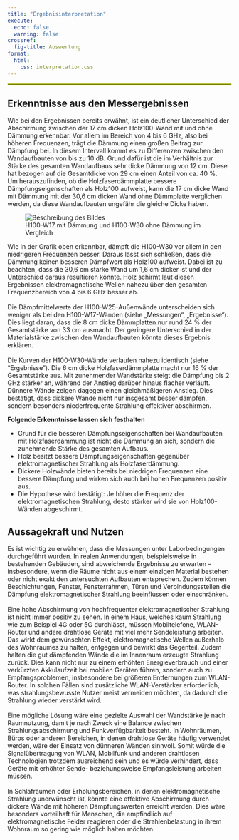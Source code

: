 ```yaml
---
title: "Ergebnisinterpretation"
execute: 
  echo: false
  warning: false
crossref:
  fig-title: Auswertung
format:
  html:
    css: interpretation.css
---
```

<hr style="border: 1px solid #D8F004; opacity: 1;" />

## Erkenntnisse aus den Messergebnissen

Wie bei den Ergebnissen bereits erwähnt, ist ein deutlicher Unterschied der Abschirmung zwischen der 17 cm dicken Holz100-Wand mit und ohne Dämmung erkennbar. Vor allem im Bereich von 4 bis 6 GHz, also bei höheren Frequenzen, trägt die Dämmung einen großen Beitrag zur Dämpfung bei. In diesem Intervall kommt es zu Differenzen zwischen den Wandaufbauten von bis zu 10 dB. Grund dafür ist die im Verhältnis zur Stärke des gesamten Wandaufbaus sehr dicke Dämmung von 12 cm. Diese hat bezogen auf die Gesamtdicke von 29 cm einen Anteil von ca. 40 %.
<br>
Um herauszufinden, ob die Holzfaserdämmplatte bessere Dämpfungseigenschaften als Holz100 aufweist, kann die 17 cm dicke Wand mit Dämmung mit der 30,6 cm dicken Wand ohne Dämmplatte verglichen werden, da diese Wandaufbauten ungefähr die gleiche Dicke haben. 
<div class="image-with-caption">
  <figure>
    <img src="img/Grafik17und30.png" alt="Beschreibung des Bildes">
    <figcaption>H100-W17 mit Dämmung und H100-W30 ohne Dämmung im Vergleich</figcaption>
  </figure>
</div>
Wie in der Grafik oben erkennbar, dämpft die H100-W30 vor allem in den niedrigeren Frequenzen besser. Daraus lässt sich schließen, dass die Dämmung keinen besseren Dämpfwert als Holz100 aufweist. Dabei ist zu beachten, dass die 30,6 cm starke Wand um 1,6 cm dicker ist und der Unterschied daraus resultieren könnte. Holz schirmt laut diesen Ergebnissen elektromagnetische Wellen nahezu über den gesamten Frequenzbereich von 4 bis 6 GHz besser ab.
<br>
<br>
Die Dämpfmittelwerte der H100-W25-Außenwände unterscheiden sich weniger als bei den H100-W17-Wänden (siehe „Messungen“, „Ergebnisse“). Dies liegt daran, dass die 8 cm dicke Dämmplatten nur rund 24 % der Gesamtstärke von 33 cm ausmacht. Der geringere Unterschied in der Materialstärke zwischen den Wandaufbauten könnte dieses Ergebnis erklären. 
<br>
<br>
Die Kurven der H100-W30-Wände verlaufen nahezu identisch (siehe "Ergebnisse"). Die 6 cm dicke Holzfaserdämmplatte macht nur 16 % der Gesamtstärke aus. Mit zunehmender Wandstärke steigt die Dämpfung bis 2 GHz stärker an, während der Anstieg darüber hinaus flacher verläuft. Dünnere Wände zeigen dagegen einen gleichmäßigeren Anstieg. Dies bestätigt, dass dickere Wände nicht nur insgesamt besser dämpfen, sondern besonders niederfrequente Strahlung effektiver abschirmen.

**Folgende Erkenntnisse lassen sich festhalten**
<ul>
  <li>Grund für die besseren Dämpfungseigenschaften bei Wandaufbauten mit Holzfaserdämmung ist nicht die Dämmung an sich, sondern die zunehmende Stärke des gesamten Aufbaus. </li>
  <li>Holz besitzt bessere Dämpfungseigenschaften gegenüber elektromagnetischer Strahlung als Holzfaserdämmung.</li>
  <li>Dickere Holzwände bieten bereits bei niedrigen Frequenzen eine bessere Dämpfung und wirken sich auch bei hohen Frequenzen positiv aus.</li>
  <li>Die Hypothese wird bestätigt: Je höher die Frequenz der elektromagnetischen Strahlung, desto stärker wird sie von Holz100-Wänden abgeschirmt.</li>
</ul>

## Aussagekraft und Nutzen

Es ist wichtig zu erwähnen, dass die Messungen unter Laborbedingungen durchgeführt wurden. In realen Anwendungen, beispielsweise in bestehenden Gebäuden, sind abweichende Ergebnisse zu erwarten – insbesondere, wenn die Räume nicht aus einem einzigen Material bestehen oder nicht exakt den untersuchten Aufbauten entsprechen. Zudem können Beschichtungen, Fenster, Fensterrahmen, Türen und Verbindungsstellen die Dämpfung elektromagnetischer Strahlung beeinflussen oder einschränken.
<br>
<br>
Eine hohe Abschirmung von hochfrequenter elektromagnetischer Strahlung ist nicht immer positiv zu sehen. In einem Haus, welches kaum Strahlung wie zum Beispiel 4G oder 5G durchlässt, müssen Mobiltelefone, WLAN-Router und andere drahtlose Geräte mit viel mehr Sendeleistung arbeiten. Das wirkt dem gewünschten Effekt, elektromagnetische Wellen außerhalb des Wohnraumes zu halten, entgegen und bewirkt das Gegenteil. Zudem halten die gut dämpfenden Wände die im Innenraum erzeugte Strahlung zurück. Dies kann nicht nur zu einem erhöhten Energieverbrauch und einer verkürzten Akkulaufzeit bei mobilen Geräten führen, sondern auch zu Empfangsproblemen, insbesondere bei größeren Entfernungen zum WLAN-Router. In solchen Fällen sind zusätzliche WLAN-Verstärker erforderlich, was strahlungsbewusste Nutzer meist vermeiden möchten, da dadurch die Strahlung wieder verstärkt wird.
<br>
<br>
Eine mögliche Lösung wäre eine gezielte Auswahl der Wandstärke je nach Raumnutzung, damit je nach Zweck eine Balance zwischen Strahlungsabschirmung und Funkverfügbarkeit besteht. In Wohnräumen, Büros oder anderen Bereichen, in denen drahtlose Geräte häufig verwendet werden, wäre der Einsatz von dünneren Wänden sinnvoll. Somit würde die Signalübertragung von WLAN, Mobilfunk und anderen drahtlosen Technologien trotzdem ausreichend sein und es würde verhindert, dass Geräte mit erhöhter Sende- beziehungsweise Empfangsleistung arbeiten müssen. 
<br>
<br>
In Schlafräumen oder Erholungsbereichen, in denen elektromagnetische Strahlung unerwünscht ist, könnte eine effektive Abschirmung durch dickere Wände mit höheren Dämpfungswerten erreicht werden. Dies wäre besonders vorteilhaft für Menschen, die empfindlich auf elektromagnetische Felder reagieren oder die Strahlenbelastung in ihrem Wohnraum so gering wie möglich halten möchten.
